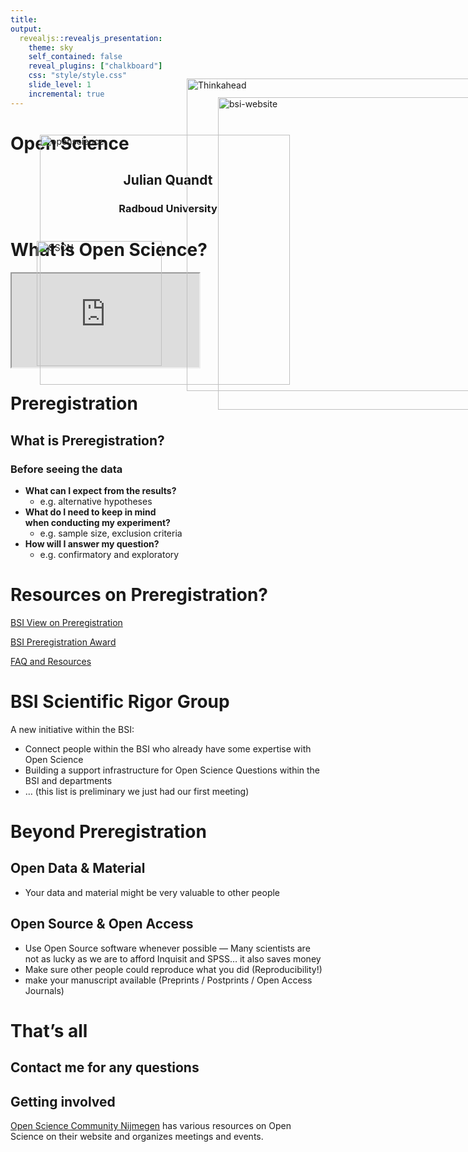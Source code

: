 ```yaml
---
title: 
output: 
  revealjs::revealjs_presentation:
    theme: sky
    self_contained: false
    reveal_plugins: ["chalkboard"]
    css: "style/style.css"
    slide_level: 1
    incremental: true
---
```



# Open Science {data-background-image="style/bsi_header.jpg" data-background-position="top left"}
## Julian Quandt {style="text-align: center"}
### Radboud University {style="text-align: center"}

 <img src="assets/openscience.png" alt="openscience" style="width:auto;height:400px !important; position:fixed; left:275px; top:270px; max-height:none; border:none; box-shadow:none">

# What is Open Science?

<div id="my-div">
<iframe src="https://www.mentimeter.com/s/84ae0683d13f21e37b8a348ac93a2368/07098071d932" id="my-iframe" scrolling="no"></iframe>
</div>


# Preregistration

## What is Preregistration? 

 <img src="assets/think_ahead.jpg" alt="Thinkahead" style="width:auto;height:500px !important; position:fixed; top:180px; right:-50px; max-height:none; border:none">


<h3 class="element fragment" id="before-seeing-the-data" data-fragment-index="0">Before seeing the data</h3>

<ul>
<li class="fragment" data-fragment-index="1"><strong>What can I expect from the results?</strong>
<ul>
<li class="fragment" data-fragment-index="1">e.g.&nbsp;alternative hypotheses</li>
</ul></li>
<li class="fragment" data-fragment-index="2"><strong>What do I need to keep in mind <br> when conducting my experiment?</strong>
<ul>
<li class="fragment" data-fragment-index="2">e.g.&nbsp;sample size, exclusion criteria</li>
</ul></li>
<li class="fragment" data-fragment-index="3"><strong>How will I answer my question?</strong>
<ul>
<li class="fragment" data-fragment-index="3">e.g.&nbsp;confirmatory and exploratory</li>
</ul></li>
</ul>

# Resources on Preregistration?

[BSI View on Preregistration](https://www.ru.nl/bsi/research/preregistration/preregistration/)

[BSI Preregistration Award](https://www.ru.nl/bsi/research/preregistration/preregistration-award/)

[FAQ and Resources](https://www.ru.nl/bsi/research/preregistration/faq-resources/)

<img src="assets/website.png" alt="bsi-website" style="width:500px;height:auto !important; position:fixed; right:-100px; top:210px; max-height:none; border:none">


# BSI Scientific Rigor Group

A new initiative within the BSI:

- Connect people within the BSI who already have some expertise with Open Science
- Building a support infrastructure for Open Science Questions within the BSI and departments
- ... (this list is preliminary we just had our first meeting)


# Beyond Preregistration

## Open Data & Material {.element class="fragment" data-fragment-index="0"}

<ul>
<li class="fragment" data-fragment-index="1">Your data and material might be very valuable to other people</li>
</ul>

<h2 class="element fragment" data-fragment-index="2" id="open-source-open-access">Open Source &amp; Open Access</h2>

<ul>
  <li class="fragment" data-fragment-index="3">Use Open Source software whenever possible — Many scientists are not as lucky as we are to afford Inquisit and SPSS… it also saves money</li>
  <li class="fragment" data-fragment-index="3">Make sure other people could reproduce what you did (Reproducibility!)</li>
  <li class="fragment" data-fragment-index="3">make your manuscript available (Preprints / Postprints / Open Access Journals)</li>
</ul>


# That's all

## Contact me for any questions

## Getting involved

[Open Science Community Nijmegen](https://openscience-nijmegen.nl/) has various resources on Open Science on their website and organizes meetings and events.
 <img src="assets/OSCNlogo.png" alt="OSCN" style="width:auto;height:200px !important; position:fixed; left:270px; top:440px; max-height:none; border:none">

